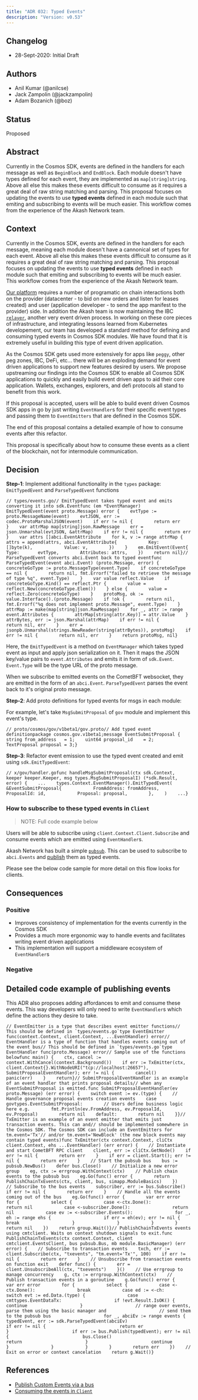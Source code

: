 ```yaml
---
title: "ADR 032: Typed Events"
description: "Version: v0.53"
---
```


## Changelog[​](#changelog "Direct link to Changelog")

* 28-Sept-2020: Initial Draft

## Authors[​](#authors "Direct link to Authors")

* Anil Kumar (@anilcse)
* Jack Zampolin (@jackzampolin)
* Adam Bozanich (@boz)

## Status[​](#status "Direct link to Status")

Proposed

## Abstract[​](#abstract "Direct link to Abstract")

Currently in the Cosmos SDK, events are defined in the handlers for each message as well as `BeginBlock` and `EndBlock`. Each module doesn't have types defined for each event, they are implemented as `map[string]string`. Above all else this makes these events difficult to consume as it requires a great deal of raw string matching and parsing. This proposal focuses on updating the events to use **typed events** defined in each module such that emiting and subscribing to events will be much easier. This workflow comes from the experience of the Akash Network team.

## Context[​](#context "Direct link to Context")

Currently in the Cosmos SDK, events are defined in the handlers for each message, meaning each module doesn't have a cannonical set of types for each event. Above all else this makes these events difficult to consume as it requires a great deal of raw string matching and parsing. This proposal focuses on updating the events to use **typed events** defined in each module such that emiting and subscribing to events will be much easier. This workflow comes from the experience of the Akash Network team.

[Our platform](http://github.com/ovrclk/akash) requires a number of programatic on chain interactions both on the provider (datacenter - to bid on new orders and listen for leases created) and user (application developer - to send the app manifest to the provider) side. In addition the Akash team is now maintaining the IBC [`relayer`](https://github.com/ovrclk/relayer), another very event driven process. In working on these core pieces of infrastructure, and integrating lessons learned from Kubernetes developement, our team has developed a standard method for defining and consuming typed events in Cosmos SDK modules. We have found that it is extremely useful in building this type of event driven application.

As the Cosmos SDK gets used more extensively for apps like `peggy`, other peg zones, IBC, DeFi, etc... there will be an exploding demand for event driven applications to support new features desired by users. We propose upstreaming our findings into the Cosmos SDK to enable all Cosmos SDK applications to quickly and easily build event driven apps to aid their core application. Wallets, exchanges, explorers, and defi protocols all stand to benefit from this work.

If this proposal is accepted, users will be able to build event driven Cosmos SDK apps in go by just writing `EventHandler`s for their specific event types and passing them to `EventEmitters` that are defined in the Cosmos SDK.

The end of this proposal contains a detailed example of how to consume events after this refactor.

This proposal is specifically about how to consume these events as a client of the blockchain, not for intermodule communication.

## Decision[​](#decision "Direct link to Decision")

**Step-1**: Implement additional functionality in the `types` package: `EmitTypedEvent` and `ParseTypedEvent` functions

```
// types/events.go// EmitTypedEvent takes typed event and emits converting it into sdk.Eventfunc (em *EventManager) EmitTypedEvent(event proto.Message) error {    evtType := proto.MessageName(event)    evtJSON, err := codec.ProtoMarshalJSON(event)    if err != nil {        return err    }    var attrMap map[string]json.RawMessage    err = json.Unmarshal(evtJSON, &attrMap)    if err != nil {        return err    }    var attrs []abci.EventAttribute    for k, v := range attrMap {        attrs = append(attrs, abci.EventAttribute{            Key:   []byte(k),            Value: v,        })    }    em.EmitEvent(Event{        Type:       evtType,        Attributes: attrs,    })    return nil}// ParseTypedEvent converts abci.Event back to typed eventfunc ParseTypedEvent(event abci.Event) (proto.Message, error) {    concreteGoType := proto.MessageType(event.Type)    if concreteGoType == nil {        return nil, fmt.Errorf("failed to retrieve the message of type %q", event.Type)    }    var value reflect.Value    if concreteGoType.Kind() == reflect.Ptr {        value = reflect.New(concreteGoType.Elem())    } else {        value = reflect.Zero(concreteGoType)    }    protoMsg, ok := value.Interface().(proto.Message)    if !ok {        return nil, fmt.Errorf("%q does not implement proto.Message", event.Type)    }    attrMap := make(map[string]json.RawMessage)    for _, attr := range event.Attributes {        attrMap[string(attr.Key)] = attr.Value    }    attrBytes, err := json.Marshal(attrMap)    if err != nil {        return nil, err    }    err = jsonpb.Unmarshal(strings.NewReader(string(attrBytes)), protoMsg)    if err != nil {        return nil, err    }    return protoMsg, nil}
```

Here, the `EmitTypedEvent` is a method on `EventManager` which takes typed event as input and apply json serialization on it. Then it maps the JSON key/value pairs to `event.Attributes` and emits it in form of `sdk.Event`. `Event.Type` will be the type URL of the proto message.

When we subscribe to emitted events on the CometBFT websocket, they are emitted in the form of an `abci.Event`. `ParseTypedEvent` parses the event back to it's original proto message.

**Step-2**: Add proto definitions for typed events for msgs in each module:

For example, let's take `MsgSubmitProposal` of `gov` module and implement this event's type.

```
// proto/cosmos/gov/v1beta1/gov.proto// Add typed event definitionpackage cosmos.gov.v1beta1;message EventSubmitProposal {    string from_address   = 1;    uint64 proposal_id    = 2;    TextProposal proposal = 3;}
```

**Step-3**: Refactor event emission to use the typed event created and emit using `sdk.EmitTypedEvent`:

```
// x/gov/handler.gofunc handleMsgSubmitProposal(ctx sdk.Context, keeper keeper.Keeper, msg types.MsgSubmitProposalI) (*sdk.Result, error) {    ...    types.Context.EventManager().EmitTypedEvent(        &EventSubmitProposal{            FromAddress: fromAddress,            ProposalId: id,            Proposal: proposal,        },    )    ...}
```

### How to subscribe to these typed events in `Client`[​](#how-to-subscribe-to-these-typed-events-in-client "Direct link to how-to-subscribe-to-these-typed-events-in-client")

> NOTE: Full code example below

Users will be able to subscribe using `client.Context.Client.Subscribe` and consume events which are emitted using `EventHandler`s.

Akash Network has built a simple [`pubsub`](https://github.com/ovrclk/akash/blob/90d258caeb933b611d575355b8df281208a214f8/pubsub/bus.go#L20). This can be used to subscribe to `abci.Events` and [publish](https://github.com/ovrclk/akash/blob/90d258caeb933b611d575355b8df281208a214f8/events/publish.go#L21) them as typed events.

Please see the below code sample for more detail on this flow looks for clients.

## Consequences[​](#consequences "Direct link to Consequences")

### Positive[​](#positive "Direct link to Positive")

* Improves consistency of implementation for the events currently in the Cosmos SDK
* Provides a much more ergonomic way to handle events and facilitates writing event driven applications
* This implementation will support a middleware ecosystem of `EventHandler`s

### Negative[​](#negative "Direct link to Negative")

## Detailed code example of publishing events[​](#detailed-code-example-of-publishing-events "Direct link to Detailed code example of publishing events")

This ADR also proposes adding affordances to emit and consume these events. This way developers will only need to write `EventHandler`s which define the actions they desire to take.

```
// EventEmitter is a type that describes event emitter functions// This should be defined in `types/events.go`type EventEmitter func(context.Context, client.Context, ...EventHandler) error// EventHandler is a type of function that handles events coming out of the event bus// This should be defined in `types/events.go`type EventHandler func(proto.Message) error// Sample use of the functions belowfunc main() {    ctx, cancel := context.WithCancel(context.Background())    if err := TxEmitter(ctx, client.Context{}.WithNodeURI("tcp://localhost:26657"), SubmitProposalEventHandler); err != nil {        cancel()        panic(err)    }    return}// SubmitProposalEventHandler is an example of an event handler that prints proposal details// when any EventSubmitProposal is emitted.func SubmitProposalEventHandler(ev proto.Message) (err error) {    switch event := ev.(type) {    // Handle governance proposal events creation events    case govtypes.EventSubmitProposal:        // Users define business logic here e.g.        fmt.Println(ev.FromAddress, ev.ProposalId, ev.Proposal)        return nil    default:        return nil    }}// TxEmitter is an example of an event emitter that emits just transaction events. This can and// should be implemented somewhere in the Cosmos SDK. The Cosmos SDK can include an EventEmitters for tm.event='Tx'// and/or tm.event='NewBlock' (the new block events may contain typed events)func TxEmitter(ctx context.Context, cliCtx client.Context, ehs ...EventHandler) (err error) {    // Instantiate and start CometBFT RPC client    client, err := cliCtx.GetNode()    if err != nil {        return err    }    if err = client.Start(); err != nil {        return err    }    // Start the pubsub bus    bus := pubsub.NewBus()    defer bus.Close()    // Initialize a new error group    eg, ctx := errgroup.WithContext(ctx)    // Publish chain events to the pubsub bus    eg.Go(func() error {        return PublishChainTxEvents(ctx, client, bus, simapp.ModuleBasics)    })    // Subscribe to the bus events    subscriber, err := bus.Subscribe()    if err != nil {        return err    }    // Handle all the events coming out of the bus    eg.Go(func() error {        var err error        for {            select {            case <-ctx.Done():                return nil            case <-subscriber.Done():                return nil            case ev := <-subscriber.Events():                for _, eh := range ehs {                    if err = eh(ev); err != nil {                        break                    }                }            }        }        return nil    })    return group.Wait()}// PublishChainTxEvents events using cmtclient. Waits on context shutdown signals to exit.func PublishChainTxEvents(ctx context.Context, client cmtclient.EventsClient, bus pubsub.Bus, mb module.BasicManager) (err error) {    // Subscribe to transaction events    txch, err := client.Subscribe(ctx, "txevents", "tm.event='Tx'", 100)    if err != nil {        return err    }    // Unsubscribe from transaction events on function exit    defer func() {        err = client.UnsubscribeAll(ctx, "txevents")    }()    // Use errgroup to manage concurrency    g, ctx := errgroup.WithContext(ctx)    // Publish transaction events in a goroutine    g.Go(func() error {        var err error        for {            select {            case <-ctx.Done():                break            case ed := <-ch:                switch evt := ed.Data.(type) {                case cmttypes.EventDataTx:                    if !evt.Result.IsOK() {                        continue                    }                    // range over events, parse them using the basic manager and                    // send them to the pubsub bus                    for _, abciEv := range events {                        typedEvent, err := sdk.ParseTypedEvent(abciEv)                        if err != nil {                            return er                        }                        if err := bus.Publish(typedEvent); err != nil {                            bus.Close()                            return                        }                        continue                    }                }            }        }        return err    })    // Exit on error or context cancelation    return g.Wait()}
```

## References[​](#references "Direct link to References")

* [Publish Custom Events via a bus](https://github.com/ovrclk/akash/blob/90d258caeb933b611d575355b8df281208a214f8/events/publish.go#L19-L58)
* [Consuming the events in `Client`](https://github.com/ovrclk/deploy/blob/bf6c633ab6c68f3026df59efd9982d6ca1bf0561/cmd/event-handlers.go#L57)
